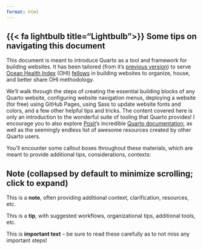 ```yaml
---
format: html
---
```


## {{< fa lightbulb title="Lightbulb">}} Some tips on navigating this document

This document is meant to introduce Quarto as a tool and framework for building websites. It has been tailored (from it's [previous version](https://ucsb-meds.github.io/creating-quarto-websites/)) to serve [Ocean Health Index](https://oceanhealthindex.org/) (OHI) [fellows](https://oceanhealthindex.org/about/ohifellows/) in building websites to organize, house, and better share OHI methodology.

We'll walk through the steps of creating the essential building blocks of any Quarto website, configuring website navigation menus, deploying a website (for free) using GitHub Pages, using Sass to update website fonts and colors, and a few other helpful tips and tricks. The content covered here is only an introduction to the wonderful suite of tooling that Quarto provides! I encourage you to also explore [Posit](https://posit.co/)'s incredible [Quarto documentation](https://quarto.org/), as well as the seemingly endless list of awesome resources created by other Quarto users. 

You'll encounter some callout boxes throughout these materials, which are meant to provide additional tips, considerations, contexts:

::: {.callout-note collapse=true}
## Note (collapsed by default to minimize scrolling; click to expand)
This is a **note**, often providing additional context, clarification, resources, etc.
:::

::: {.callout-tip}
This is a **tip**, with suggested workflows, organizational tips, additional tools, etc.
:::

::: {.callout-important}
This is **important text** -- be sure to read these carefully as to not miss any important steps!
:::
